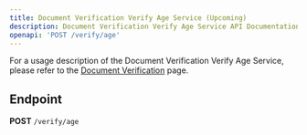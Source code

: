 ```yaml
---
title: Document Verification Verify Age Service (Upcoming)
description: Document Verification Verify Age Service API Documentation
openapi: 'POST /verify/age'
---
```


For a usage description of the Document Verification Verify Age Service, please refer to the [Document Verification](/essentials/documentVerification) page.

## Endpoint

**POST** `/verify/age`
